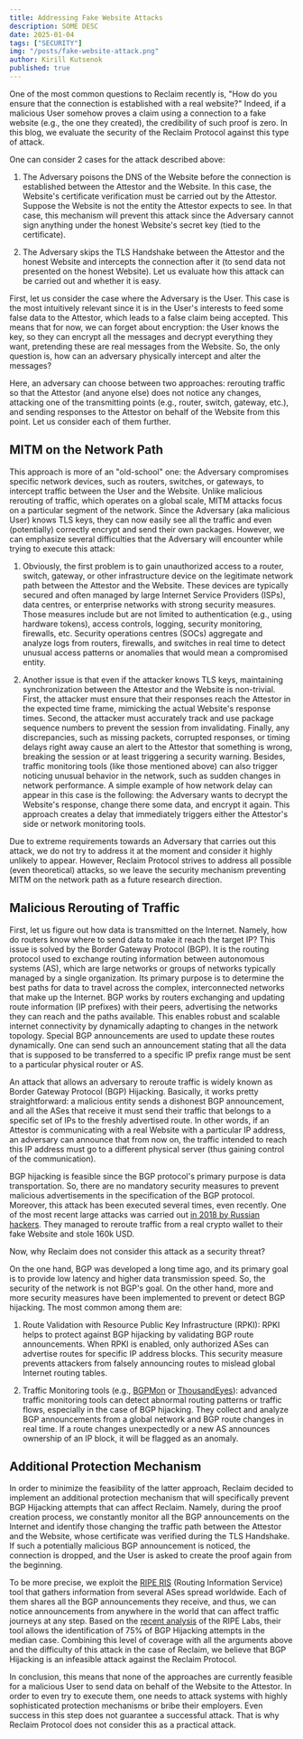 ```yaml
---
title: Addressing Fake Website Attacks
description: SOME DESC
date: 2025-01-04
tags: ["SECURITY"]
img: "/posts/fake-website-attack.png" 
author: Kirill Kutsenok
published: true
---
```


One of the most common questions to Reclaim recently is,
"How do you ensure that the connection is established with a real website?" 
Indeed, if a malicious User somehow proves a claim using a connection to a fake website 
(e.g., the one they created), the credibility of such proof is zero. 
In this blog, we evaluate the security of the Reclaim Protocol against this type of attack.

One can consider 2 cases for the attack described above:

1. The Adversary poisons the DNS of the Website before the connection is established 
between the Attestor and the Website. In this case, the Website's certificate verification 
must be carried out by the Attestor. Suppose the Website is not the entity 
the Attestor expects to see. In that case, this mechanism will prevent this attack 
since the Adversary cannot sign anything under the honest Website's secret key (tied to the certificate).

2. The Adversary skips the TLS Handshake between the Attestor and the honest Website 
and intercepts the connection after it (to send data not presented on the honest Website). 
Let us evaluate how this attack can be carried out and whether it is easy.

First, let us consider the case where the Adversary is the User. This case is the most intuitively relevant since it is in the User's interests to feed some false data to the Attestor, which leads to a false claim being accepted. This means that for now, we can forget about encryption: the User knows the key, so they can encrypt all the messages and decrypt everything they want, pretending these are real messages from the Website. So, the only question is, how can an adversary physically intercept and alter the messages?

Here, an adversary can choose between two approaches: rerouting traffic so that the Attestor (and anyone else) does not notice any changes, attacking one of the transmitting points (e.g., router, switch, gateway, etc.), and sending responses to the Attestor on behalf of the Website from this point. Let us consider each of them further.

## MITM on the Network Path

This approach is more of an "old-school" one: the Adversary compromises specific network devices, such as routers, switches, or gateways, to intercept traffic between the User and the Website. Unlike malicious rerouting of traffic, which operates on a global scale, MITM attacks focus on a particular segment of the network. Since the Adversary (aka malicious User) knows TLS keys, they can now easily see all the traffic and even (potentially) correctly encrypt and send their own packages. However, we can emphasize several difficulties that the Adversary will encounter while trying to execute this attack:

1. Obviously, the first problem is to gain unauthorized access to a router, switch, gateway, or other infrastructure device on the legitimate network path between the Attestor and the Website. These devices are typically secured and often managed by large Internet Service Providers (ISPs), data centres, or enterprise networks with strong security measures. Those measures include but are not limited to authentication (e.g., using hardware tokens), access controls, logging, security monitoring, firewalls, etc. Security operations centres (SOCs) aggregate and analyze logs from routers, firewalls, and switches in real time to detect unusual access patterns or anomalies that would mean a compromised entity.

2. Another issue is that even if the attacker knows TLS keys, maintaining synchronization between the Attestor and the Website is non-trivial. First, the attacker must ensure that their responses reach the Attestor in the expected time frame, mimicking the actual Website's response times. Second, the attacker must accurately track and use package sequence numbers to prevent the session from invalidating. Finally, any discrepancies, such as missing packets, corrupted responses, or timing delays right away cause an alert to the Attestor that something is wrong, breaking the session or at least triggering a security warning. Besides, traffic monitoring tools (like those mentioned above) can also trigger noticing unusual behavior in the network, such as sudden changes in network performance. A simple example of how network delay can appear in this case is the following: the Adversary wants to decrypt the Website's response, change there some data, and encrypt it again. This approach creates a delay that immediately triggers either the Attestor's side or network monitoring tools.

Due to extreme requirements towards an Adversary that carries out this attack, we do not try to address it at the moment and consider it highly unlikely to appear. However, Reclaim Protocol strives to address all possible (even theoretical) attacks, so we leave the security mechanism preventing MITM on the network path as a future research direction.

## Malicious Rerouting of Traffic

First, let us figure out how data is transmitted on the Internet. Namely, how do routers know where to send data to make it reach the target IP? This issue is solved by the Border Gateway Protocol (BGP). It is the routing protocol used to exchange routing information between autonomous systems (AS), which are large networks or groups of networks typically managed by a single organization. Its primary purpose is to determine the best paths for data to travel across the complex, interconnected networks that make up the Internet. BGP works by routers exchanging and updating route information (IP prefixes) with their peers, advertising the networks they can reach and the paths available. This enables robust and scalable internet connectivity by dynamically adapting to changes in the network topology. Special BGP announcements are used to update these routes dynamically. One can send such an announcement stating that all the data that is supposed to be transferred to a specific IP prefix range must be sent to a particular physical router or AS.

An attack that allows an adversary to reroute traffic is widely known as Border Gateway Protocol (BGP) Hijacking. Basically, it works pretty straightforward: a malicious entity sends a dishonest BGP announcement, and all the ASes that receive it must send their traffic that belongs to a specific set of IPs to the freshly advertised route. In other words, if an Attestor is communicating with a real Website with a particular IP address, an adversary can announce that from now on, the traffic intended to reach this IP address must go to a different physical server (thus gaining control of the communication).

BGP hijacking is feasible since the BGP protocol's primary purpose is data transportation. So, there are no mandatory security measures to prevent malicious advertisements in the specification of the BGP protocol. Moreover, this attack has been executed several times, even recently. One of the most recent large attacks was carried out [in 2018 by Russian hackers](https://www.bleepingcomputer.com/news/security/hacker-hijacks-dns-server-of-myetherwallet-to-steal-160-000/#:~:text=Some%20of%20the%20hijacked%20traffic,website%20that%20logged%20private%20keys). They managed to reroute traffic from a real crypto wallet to their fake Website and stole 160k USD.

Now, why Reclaim does not consider this attack as a security threat?

On the one hand, BGP was developed a long time ago, and its primary goal is to provide low latency and higher data transmission speed. So, the security of the network is not BGP's goal. On the other hand, more and more security measures have been implemented to prevent or detect BGP hijacking. The most common among them are:

1. Route Validation with Resource Public Key Infrastructure (RPKI): RPKI helps to protect against BGP hijacking by validating BGP route announcements. When RPKI is enabled, only authorized ASes can advertise routes for specific IP address blocks. This security measure prevents attackers from falsely announcing routes to mislead global Internet routing tables.

2. Traffic Monitoring tools (e.g., [BGPMon](https://www.bgpmon.net/) or [ThousandEyes](https://www.thousandeyes.com/)): advanced traffic monitoring tools can detect abnormal routing patterns or traffic flows, especially in the case of BGP hijacking. They collect and analyze BGP announcements from a global network and BGP route changes in real time. If a route changes unexpectedly or a new AS announces ownership of an IP block, it will be flagged as an anomaly.

## Additional Protection Mechanism

In order to minimize the feasibility of the latter approach, Reclaim decided to implement an additional protection mechanism that will specifically prevent BGP Hijacking attempts that can affect Reclaim. Namely, during the proof creation process, we constantly monitor all the BGP announcements on the Internet and identify those changing the traffic path between the Attestor and the Website, whose certificate was verified during the TLS Handshake. If such a potentially malicious BGP announcement is noticed, the connection is dropped, and the User is asked to create the proof again from the beginning.

To be more precise, we exploit the [RIPE RIS](https://www.ripe.net/analyse/internet-measurements/routing-information-service-ris/) (Routing Information Service) tool that gathers information from several ASes spread worldwide. Each of them shares all the BGP announcements they receive, and thus, we can notice announcements from anywhere in the world that can affect traffic journeys at any step. Based on the [recent analysis](https://labs.ripe.net/author/thomas-holterbach/the-next-generation-of-bgp-data-collection-platforms/) of the RIPE Labs, their tool allows the identification of 75% of BGP Hijacking attempts in the median case. Combining this level of coverage with all the arguments above and the difficulty of this attack in the case of Reclaim, we believe that BGP Hijacking is an infeasible attack against the Reclaim Protocol.

In conclusion, this means that none of the approaches are currently feasible for a malicious User to send data on behalf of the Website to the Attestor. In order to even try to execute them, one needs to attack systems with highly sophisticated protection mechanisms or bribe their employers. Even success in this step does not guarantee a successful attack. That is why Reclaim Protocol does not consider this as a practical attack.
